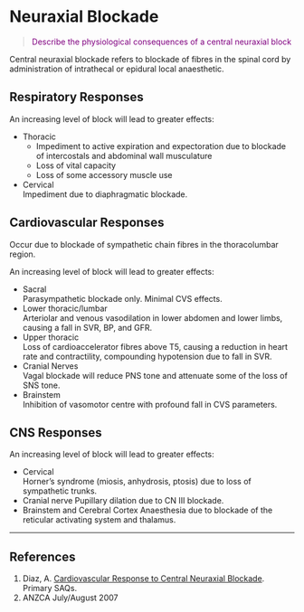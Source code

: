 # Neuraxial Blockade

> <p style="color:purple";>Describe the physiological consequences of a central neuraxial block</p>

Central neuraxial blockade refers to blockade of fibres in the spinal cord by administration of intrathecal or epidural local anaesthetic.

## Respiratory Responses

An increasing level of block will lead to greater effects:

* Thoracic\
    * Impediment to active expiration and expectoration due to blockade of intercostals and abdominal wall musculature
    * Loss of vital capacity
    * Loss of some accessory muscle use
* Cervical\
Impediment due to diaphragmatic blockade.

## Cardiovascular Responses

Occur due to blockade of sympathetic chain fibres in the thoracolumbar region.

An increasing level of block will lead to greater effects:

* Sacral\
Parasympathetic blockade only. Minimal CVS effects.
* Lower thoracic/lumbar\
Arteriolar and venous vasodilation in lower abdomen and lower limbs, causing a fall in SVR, BP, and GFR.
* Upper thoracic\
Loss of cardioaccelerator fibres above T5, causing a reduction in heart rate and contractility, compounding hypotension due to fall in SVR.
* Cranial Nerves\
Vagal blockade will reduce PNS tone and attenuate some of the loss of SNS tone.
* Brainstem\
Inhibition of vasomotor centre with profound fall in CVS parameters.

## CNS Responses

An increasing level of block will lead to greater effects:

* Cervical\
Horner's syndrome (miosis, anhydrosis, ptosis) due to loss of sympathetic trunks.
* Cranial nerve
Pupillary dilation due to CN III blockade.
* Brainstem and Cerebral Cortex 
Anaesthesia due to blockade of the reticular activating system and thalamus. 

---

## References

1. Diaz, A. [Cardiovascular Response to Central Neuraxial Blockade](https://primarysaqs.files.wordpress.com/2009/12/2007b9briefly-explain-the-cvs-responses-to-central-neural-blockade.pdf). Primary SAQs.
2. ANZCA July/August 2007